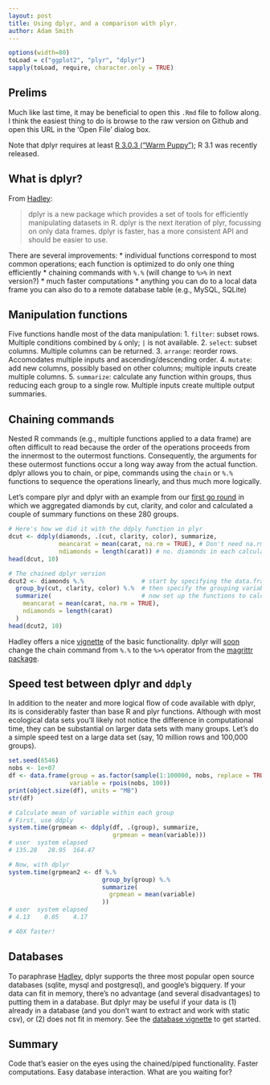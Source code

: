 ---
layout: post
title: Using dplyr, and a comparison with plyr.
author: Adam Smith
---
```{r setup, include=FALSE, echo=FALSE, cache=FALSE}
options(width=80)
toLoad = c("ggplot2", "plyr", "dplyr")
sapply(toLoad, require, character.only = TRUE)
```

## Prelims

Much like last time, it may be beneficial to open this `.Rmd` file to follow along.  I think the easiest thing to do is browse to the raw version on Github and open this URL in the 'Open File' dialog box.

Note that dplyr requires at least [R 3.0.3 ("Warm Puppy")][R]; R 3.1 was recently released.

## What is dplyr?

From [Hadley][introdplyr]:

>dplyr is a new package which provides a set of tools for efficiently manipulating datasets in R. dplyr is the next iteration of plyr, focussing on only data frames. dplyr is faster, has a more consistent API and should be easier to use. 

There are several improvements:
* individual functions correspond to most common operations; each function is optimized to do only one thing efficiently
* chaining commands with `%.%` (will change to `%>%` in next version?)
* much faster computations
* anything you can do to a local data frame you can also do to a remote database table (e.g., MySQL, SQLite)

## Manipulation functions

Five functions handle most of the data manipulation:
1. `filter`: subset rows.  Multiple conditions combined by `&` only; `|` is not available.
2. `select`: subset columns.  Multiple columns can be returned.
3. `arrange`: reorder rows.  Accomodates multiple inputs and ascending/descending order.
4. `mutate`: add new columns, possibly based on other columns; multiple inputs create multiple columns.
5. `summarize`: calculate any function within groups, thus reducing each group to a single row. Multiple inputs create multiple output summaries.

## Chaining commands

Nested R commands (e.g., multiple functions applied to a data frame) are often difficult to read because the order of the operations proceeds from the innermost to the outermost functions.  Consequently, the arguments for these outermost functions occur a long way away from the actual function.  dplyr allows you to chain, or pipe, commands using the `chain` or `%.%` functions to sequence the operations linearly, and thus much more logically.  

Let's compare plyr and dplyr with an example from our [first go round][ddplydiam] in which we aggregated diamonds by cut, clarity, and color and calculated a couple of summary functions on these 280 groups.

``` {r aggregate, echo=TRUE}
# Here's how we did it with the ddply function in plyr
dcut <- ddply(diamonds, .(cut, clarity, color), summarize,
              meancarat = mean(carat, na.rm = TRUE), # Don't need na.rm in this case, but often will
              ndiamonds = length(carat)) # no. diamonds in each calculation
head(dcut, 10)

# The chained dplyr version
dcut2 <- diamonds %.%                # start by specifying the data.frame
  group_by(cut, clarity, color) %.%  # then specify the grouping variables
  summarize(                         # now set up the functions to calculate on each group
    meancarat = mean(carat, na.rm = TRUE), 
    ndiamonds = length(carat)
  )
head(dcut2, 10)
```

Hadley offers a nice [vignette][introdplyr2] of the basic functionality.  dplyr will [soon][chainchange] change the chain command from `%.%` to the `%>%` operator from the [magrittr package][magrittr].

## Speed test between dplyr and `ddply`

In addition to the neater and more logical flow of code available with dplyr, its is considerably faster than base R and plyr functions.  Although with most ecological data sets you'll likely not notice the difference in computational time, they can be substantial on larger data sets with many groups.  Let's do a simple speed test on a large data set (say, 10 million rows and 100,000 groups).

``` {r speedtest, echo=TRUE, eval=FALSE}
set.seed(6546)
nobs <- 1e+07
df <- data.frame(group = as.factor(sample(1:100000, nobs, replace = TRUE)),
                 variable = rpois(nobs, 100))
print(object.size(df), units = "MB") 
str(df)

# Calculate mean of variable within each group
# First, use ddply
system.time(grpmean <- ddply(df, .(group), summarize,
                             grpmean = mean(variable)))
# user  system elapsed 
# 135.28   28.95  164.47

# Now, with dplyr
system.time(grpmean2 <- df %.%
                          group_by(group) %.%
                          summarize(
                            grpmean = mean(variable)
                          ))
# user  system elapsed 
# 4.13    0.05    4.17 

# 40X faster!
```

## Databases

To paraphrase [Hadley][dplyrdb], dplyr supports the three most popular open source databases (sqlite, mysql and postgresql), and google's bigquery.  If your data can fit in memory, there's no advantage (and several disadvantages) to putting them in a database.  But dplyr may be useful if your data is (1) already in a database (and you don't want to extract and work with static csv), or (2) does not fit in memory.  See the [database vignette][dplyrdb] to get started. 

## Summary

Code that's easier on the eyes using the chained/piped functionality.  Faster computations.  Easy database interaction.  What are you waiting for?

[R]: http://cran.us.r-project.org
[introdplyr]: http://www.r-bloggers.com/introducing-dplyr
[chainchange]: https://github.com/hadley/dplyr/issues/209
[introdplyr2]: http://cran.rstudio.com/web/packages/dplyr/vignettes/introduction.html
[magrittr]: https://github.com/smbache/magrittr
[dplyrdb]: http://cran.rstudio.com/web/packages/dplyr/vignettes/databases.html
[ddplydiam]: http://scicomp2014.edc.uri.edu/posts/2014-03-03-Smith.html
